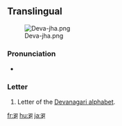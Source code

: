 ==Translingual==
[[File:Deva-jha.png|thumb]]

===Pronunciation===
* {{IPA|/dʒʱə/|lang=mul}}

===Letter===
{{mul-deva|jha}}

# Letter of the [[Devanagari alphabet]].

[[fr:झ]]
[[hu:झ]]
[[ja:झ]]